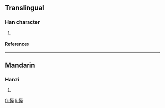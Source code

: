 ==Translingual==
===Han character===
{{Han char|rn=61|rad=心|as=10|sn=13|four=|canj=心廿日十 (PTAJ)}}
# {{defn|Han|sort=心10}}
====References====
{{Han ref|kx=0396.440|dkj=11021|dj=0735.320|hdz=42326.050|uh=613A|ud=24890}}

----
==Mandarin==
===Hanzi===
{{cmn-hanzi|pin=[[cǎo]] ([[cao3]])|wg=ts'ao<sup>3</sup>}}
# {{defn|Mandarin}}

[[fr:愺]]
[[li:愺]]